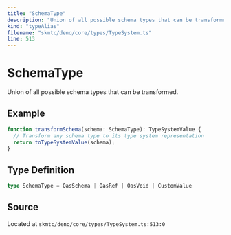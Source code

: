 ```yaml
---
title: "SchemaType"
description: "Union of all possible schema types that can be transformed."
kind: "typeAlias"
filename: "skmtc/deno/core/types/TypeSystem.ts"
line: 513
---
```


# SchemaType

Union of all possible schema types that can be transformed.


## Example

```typescript
function transformSchema(schema: SchemaType): TypeSystemValue {
  // Transform any schema type to its type system representation
  return toTypeSystemValue(schema);
}
```

## Type Definition

```typescript
type SchemaType = OasSchema | OasRef | OasVoid | CustomValue
```

## Source

Located at `skmtc/deno/core/types/TypeSystem.ts:513:0`
